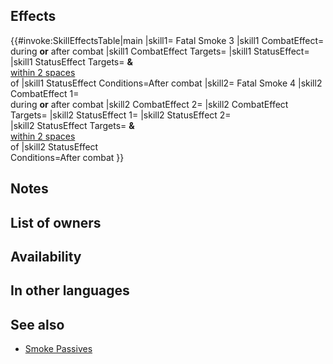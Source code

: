 {{Passive
|name=Fatal Smoke
|type=C
|exclusive=0
|canUseMove={{MoveList|All}}
|canUseWeapon={{WeaponList|exclude=Staff}}
|timingID=15
|abilityID=261
|limit1ID=1
|randomTimestamp=2021-03-05T07:00:00Z
|properties=random_owner
|1name=Fatal Smoke 1
|1tagid=SID_不治の幻煙1
|1effect=If unit initiates combat, foe cannot recover HP during or after combat, and after combat, inflicts【Deep Wounds】on target and foes within 1 space of target.<br><br>【Deep Wounds】<br>Unit's HP cannot be healed through its next action.
|1required=-
|1cost=60
|1promotionRarity=4
|1promotionTier=1
|intID1=2435
|sort1=7720
|effectRange1=1
|value1=2
|randomMinLv1=21
|randomMaxLv1=30
|2name=Fatal Smoke 2
|2tagid=SID_不治の幻煙2
|2effect=If unit initiates combat, foe cannot recover HP during or after combat, and after combat, inflicts【Deep Wounds】on target and foes within 2 spaces of target.<br><br>【Deep Wounds】<br>Unit's HP cannot be healed through its next action.
|2required=Fatal Smoke 1
|2cost=120
|2promotionRarity=5
|2promotionTier=1
|intID2=2436
|sort2=7721
|effectRange2=2
|value2=4
|randomMinLv2=26
|randomMaxLv2=35
|3name=Fatal Smoke 3
|3tagid=SID_不治の幻煙3
|3effect=Foe cannot recover HP during or after combat, and after combat, inflicts【Deep Wounds】on target and foes within 2 spaces of target.<br><br>【Deep Wounds】<br>Unit's HP cannot be healed through its next action.
|3required=Fatal Smoke 2
|3cost=240
|3next=-
|4name=Fatal Smoke 4
|4tagid=SID_不治の幻煙4
|4effect=Foe cannot recover HP during or after combat. Neutralizes foe's non-Special "if foe would reduce unit's HP to 0, unit survives with 1 HP" effects during combat. After combat, inflicts 【Deep Wounds】and a penalty that neutralizes non-Special "if foe would reduce unit's HP to 0, unit survives with 1 HP" effects on target and foes within 2 spaces of target through their next actions.<br><br>【Deep Wounds】<br>Unit's HP cannot be healed through its next action.
|4cost=300
|intID3=2437
|sort3=7722
|effectRange3=2
|value3=6
|randomMinLv3=31
}}
==Effects==
{{#invoke:SkillEffectsTable|main
|skill1={{Si|Fatal Smoke 3}} Fatal Smoke 3
|skill1 CombatEffect={{SkillEffectText|Prevent Heal}}<br>during '''or''' after combat
|skill1 CombatEffect Targets={{SkillTargetText|Foe}}
|skill1 StatusEffect={{SEt|Deep Wounds}}
|skill1 StatusEffect Targets={{SkillTargetText|Target Foe}} '''&''' {{SkillTargetText|Foes}}<br>[[within 2 spaces]]<br>of {{SkillTargetText|Target Foe}}
|skill1 StatusEffect Conditions=After combat
|skill2={{Si|Fatal Smoke 4}} Fatal Smoke 4
|skill2 CombatEffect 1={{SkillEffectText|Prevent Heal}}<br>during '''or''' after combat
|skill2 CombatEffect 2={{SkillEffectText|Neutralize Survival}}
|skill2 CombatEffect Targets={{SkillTargetText|Foe}}
|skill2 StatusEffect 1={{SEt|Deep Wounds}}
|skill2 StatusEffect 2=<span style="width:14.5em;display:inline-block"/>{{SEt|Neutralizes non-Special "unit survives with 1 HP" effects}}
|skill2 StatusEffect Targets={{SkillTargetText|Target Foe}} '''&''' {{SkillTargetText|Foes}}<br>[[within 2 spaces]]<br>of {{SkillTargetText|Target Foe}}
|skill2 StatusEffect Conditions=After combat
}}

==Notes==
{{Prevent healing}}
{{After combat note}}
{{Deep Wounds}}
{{Neutralizes non-Special "unit survives with 1 HP" effects|name=Fatal Smoke 4}}

==List of owners==
{{Skill Hero List}}
{{NoInheritHeroes}}

==Availability==
{{PassiveFocusList}}
{{PassiveDistributionList}}
{{PassiveCombatManualList}}
==In other languages==
{{OtherLanguages
|japanese=不治の幻煙
|german=Tödl. Rauch
|spanishEU=Humo fatal
|spanishLA=Humo fatal
|french=Fumée fatale
|italian=Fumo fatale
|chineseTW=不治的幻煙
|portuguese=Fumaça fatal
}}
==See also==
{{See also skills|cond=(Description LIKE '%foe cannot recover HP during or after combat%' OR Description LIKE '%【Deep Wounds】%' AND Description NOT LIKE '%reduces the effect of%【Deep Wounds】%' OR Description LIKE '%neutralizes%non-Special "if foe would reduce unit_s HP to 0, unit survives with 1 HP%') AND Exclusive='1'}}
* [[Smoke Passives]]
{{Passives Navbox|C}}